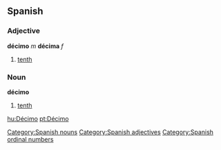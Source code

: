 == Spanish ==
=== Adjective ===
'''décimo''' ''m'' '''décima''' ''f''
# [[tenth]]

=== Noun ===
'''décimo'''
# [[tenth]]


[[Category:Spanish nouns]]
[[Category:Spanish adjectives]]
[[Category:Spanish ordinal numbers]]

[[hu:Décimo]]
[[pt:Décimo]]